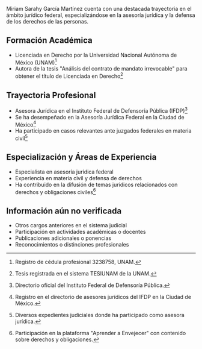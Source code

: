 Miriam Sarahy García Martínez cuenta con una destacada trayectoria en el ámbito jurídico federal, especializándose en la asesoría jurídica y la defensa de los derechos de las personas.

## Formación Académica

- Licenciada en Derecho por la Universidad Nacional Autónoma de México (UNAM)[^1]
- Autora de la tesis "Análisis del contrato de mandato irrevocable" para obtener el título de Licenciada en Derecho[^2]

## Trayectoria Profesional

- Asesora Jurídica en el Instituto Federal de Defensoría Pública (IFDP)[^3]
- Se ha desempeñado en la Asesoría Jurídica Federal en la Ciudad de México[^4]
- Ha participado en casos relevantes ante juzgados federales en materia civil[^5]

## Especialización y Áreas de Experiencia

- Especialista en asesoría jurídica federal
- Experiencia en materia civil y defensa de derechos
- Ha contribuido en la difusión de temas jurídicos relacionados con derechos y obligaciones civiles[^6]

## Información aún no verificada

- Otros cargos anteriores en el sistema judicial
- Participación en actividades académicas o docentes
- Publicaciones adicionales o ponencias
- Reconocimientos o distinciones profesionales

[^1]: Registro de cédula profesional 3238758, UNAM.

[^2]: Tesis registrada en el sistema TESIUNAM de la UNAM.

[^3]: Directorio oficial del Instituto Federal de Defensoría Pública.

[^4]: Registro en el directorio de asesores jurídicos del IFDP en la Ciudad de México.

[^5]: Diversos expedientes judiciales donde ha participado como asesora jurídica.

[^6]: Participación en la plataforma "Aprender a Envejecer" con contenido sobre derechos y obligaciones.
